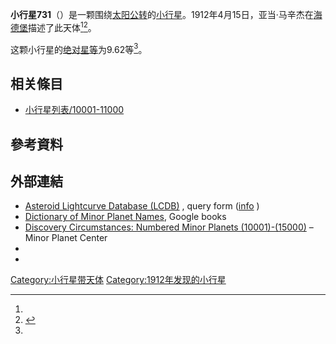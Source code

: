 {{Infobox planet
 | minorplanet     = yes
 | name            = 731 Sorga
 | background      = #D6D6D6
 | image = 
 | image_size      = 
 | caption         =
 | discovery_ref   =  <ref name="MPC-object" />
 | discoverer      = [[亚当·马辛杰|亚当·马辛杰]]
 | discovery_site  = [[海德堡|海德堡]]
 | discovered      = 1912年4月15日
 | mpc_name        = 731 Sorga
 | alt_names       = 731 Sorga
 | pronounced      = 
 | named_after     = <ref name="MPC-object" />
 | mp_category     = [[主帶小行星|主帶小行星]] <ref name="MPC-object" /><ref name="jpldata" />
 | orbit_ref       = <ref name="a">[http://ssd.jpl.nasa.gov/sbdb.cgi?sstr=731 731] {{Wayback|url=http://ssd.jpl.nasa.gov/sbdb.cgi?sstr=731 |date=20200803103712 }}，小行星數據庫瀏覽器（JPL Small-Body Database Browser）－[[美国国家航空航天局|美国国家航空航天局]]喷气推进实验室</ref>
 | epoch           = 2018-03-23.0（[[儒略日|JD]] 2458200.5）
 | uncertainty     = 0
 | observation_arc = 
 | aphelion = {{convert|3.409|AU|km|3|abbr=on|lk=out}}
 | perihelion      = {{convert|2.5688528|AU|km|3|abbr=on}}
 | semimajor       = 2.9886919
 | eccentricity    = 0.1404759
 | period          = 5.17[[儒略年|yr]]
 | mean_anomaly    = 48.38842[[度|°]]
 | mean_motion     = {{Deg2DMS|0.19075770|sup=ms}} / day
 | inclination     = 10.68928
 | asc_node        = 46.15383°
 | arg_peri        = 288.64472
 | mean_diameter   = 
 | rotation        = 
 | albedo          =
 | spectral_type   =
 | abs_magnitude   = 9.62<ref name="jpldata" />
}}
'''小行星731'''（{{lang-en|731 Sorga}}）是一颗围绕[[太阳|太阳]][[公转|公转]]的[[小行星|小行星]]。1912年4月15日，亚当·马辛杰在[[海德堡|海德堡]]描述了此天体<ref name="a" /><ref>{{cite news|title=小行星列表|url=http://cfa-www.harvard.edu/iau/lists/NumberedMPs.txt|accessdate=2018-10-19|newspaper=哈佛大学|archive-date=2008-05-17|archive-url=https://web.archive.org/web/20080517010638/http://cfa-www.harvard.edu/iau/lists/NumberedMPs.txt|dead-url=no}}</ref>。

这颗小行星的[[绝对星等|绝对星等]]为9.62等<ref name="a" />。

== 相关條目 ==
*[[小行星列表/10001-11000|小行星列表/10001-11000]]

== 參考資料 ==
{{reflist|refs=

<ref name="jpldata">{{cite web
 |type         = 2018-01-26 last obs.
 |title        = JPL Small-Body Database Browser:731 Sorga-731 Sorga
 |url          = https://ssd.jpl.nasa.gov/sbdb.cgi?sstr=731
 |publisher    = [[Jet_Propulsion_Laboratory|Jet Propulsion Laboratory]]
 |accessdate   = 28 March 2018
 |archive-date = 2020-11-26
 |archive-url  = https://web.archive.org/web/20201126082137/https://ssd.jpl.nasa.gov/sbdb.cgi?sstr=731
 |dead-url     = no
}}</ref>

<ref name="MPC-object">{{cite web
  |title      = 731 Sorga
  |work      = Minor Planet Center
  |url      = https://www.minorplanetcenter.net/db_search/show_object?object_id=731
  |accessdate      = 28 March 2018
  |archive-date      = 2016-03-04
  |archive-url      = https://web.archive.org/web/20160304110803/http://minorplanetcenter.net/db_search/show_object?object_id=731
  |dead-url      = no
  }}</ref>

}}

==  外部連結 ==
* [http://www.minorplanet.info/PHP/lcdbsummaryquery.php Asteroid Lightcurve Database (LCDB)] {{Wayback|url=http://www.minorplanet.info/PHP/lcdbsummaryquery.php |date=20171210173955 }}, query form ([http://www.minorplanet.info/lightcurvedatabase.html info] {{Wayback|url=http://www.minorplanet.info/lightcurvedatabase.html |date=20171216050541 }})
* [https://books.google.com/books?id=aeAg1X7afOoC&pg Dictionary of Minor Planet Names], Google books
* [http://www.minorplanetcenter.net/iau/lists/NumberedMPs010001.html Discovery Circumstances: Numbered Minor Planets (10001)-(15000)] {{Wayback|url=http://www.minorplanetcenter.net/iau/lists/NumberedMPs010001.html |date=20180612162317 }} – Minor Planet Center
* {{AstDys|731}}
* {{JPL small body}}

{{Minor Planet Number|[[小行星730|小行星730]]|[[小行星732|小行星732]]}}
{{小天体}}

[[Category:小行星带天体|Category:小行星带天体]]
[[Category:1912年发现的小行星|Category:1912年发现的小行星]]


{{beltasteroid-stub}}